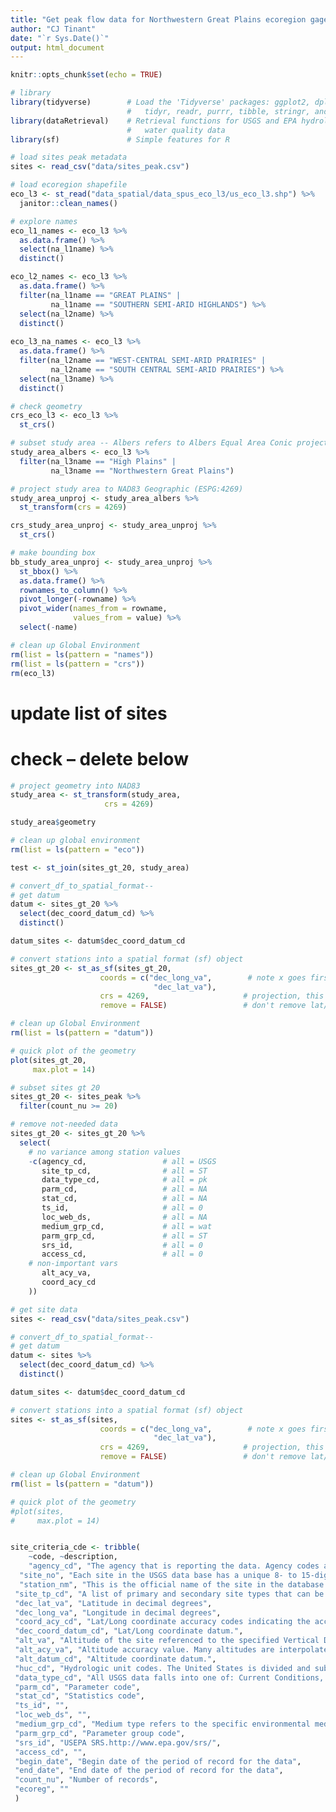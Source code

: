 ```yaml
---
title: "Get peak flow data for Northwestern Great Plains ecoregion gages"
author: "CJ Tinant"
date: "`r Sys.Date()`"
output: html_document
---
```


<!--

# Ecoregion hierarchy
Northwestern Great Plains and High Plains region of the SOUTH CENTRAL SEMI-ARID PRAIRIES of the GREAT PLAINS ecoregion

## Next steps
* shapefile to sp class for level 3 ecoregion
* intersect level 3 ecoregion with station data
* sync personal and group Zotero library for FFA
https://guides.library.oregonstate.edu/c.php?g=359201&p=2426111
https://www.zotero.org/groups/5473862/olc_flood-frequency


## Helpful references:
GIT issues--
[GIT issues](https://dangitgit.com/)

Spatial data issues--
[Intro to spatial data in R](https://www.r4wrds.com/intro/m_intro_mapmaking)
[Overview of Coordinate Reference Systems (CRS) in R](https://www.nceas.ucsb.edu/sites/default/files/2020-04/OverviewCoordinateReferenceSystems.pdf)
[Geocomputation with R](https://r.geocompx.org/)

--> 

```r

knitr::opts_chunk$set(echo = TRUE)

# library
library(tidyverse)        # Load the 'Tidyverse' packages: ggplot2, dplyr, 
                          #   tidyr, readr, purrr, tibble, stringr, and forcats
library(dataRetrieval)    # Retrieval functions for USGS and EPA hydrology and
                          #   water quality data
library(sf)               # Simple features for R

```

```r
# load sites peak metadata
sites <- read_csv("data/sites_peak.csv")

# load ecoregion shapefile
eco_l3 <- st_read("data_spatial/data_spus_eco_l3/us_eco_l3.shp") %>%
  janitor::clean_names()

# explore names
eco_l1_names <- eco_l3 %>%
  as.data.frame() %>%
  select(na_l1name) %>%
  distinct()

eco_l2_names <- eco_l3 %>%
  as.data.frame() %>%
  filter(na_l1name == "GREAT PLAINS" |
         na_l1name == "SOUTHERN SEMI-ARID HIGHLANDS") %>%
  select(na_l2name) %>%
  distinct()
  
eco_l3_na_names <- eco_l3 %>%
  as.data.frame() %>%
  filter(na_l2name == "WEST-CENTRAL SEMI-ARID PRAIRIES" |
         na_l2name == "SOUTH CENTRAL SEMI-ARID PRAIRIES") %>%
  select(na_l3name) %>%
  distinct()

# check geometry
crs_eco_l3 <- eco_l3 %>%
  st_crs()

# subset study area -- Albers refers to Albers Equal Area Conic projection
study_area_albers <- eco_l3 %>%
  filter(na_l3name == "High Plains" |
         na_l3name == "Northwestern Great Plains")

# project study area to NAD83 Geographic (ESPG:4269)
study_area_unproj <- study_area_albers %>%
  st_transform(crs = 4269)

crs_study_area_unproj <- study_area_unproj %>%
  st_crs()

# make bounding box
bb_study_area_unproj <- study_area_unproj %>%
  st_bbox() %>%
  as.data.frame() %>%
  rownames_to_column() %>%
  pivot_longer(-rowname) %>%
  pivot_wider(names_from = rowname,
              values_from = value) %>%
  select(-name)

# clean up Global Environment
rm(list = ls(pattern = "names"))
rm(list = ls(pattern = "crs"))
rm(eco_l3)

```

# update list of sites

# check -- delete below

```r









# project geometry into NAD83
study_area <- st_transform(study_area,
                     crs = 4269)

study_area$geometry

# clean up global environment
rm(list = ls(pattern = "eco"))

```



```r



test <- st_join(sites_gt_20, study_area)

```


```r

# convert_df_to_spatial_format--
# get datum 
datum <- sites_gt_20 %>%
  select(dec_coord_datum_cd) %>%
  distinct()

datum_sites <- datum$dec_coord_datum_cd

# convert stations into a spatial format (sf) object
sites_gt_20 <- st_as_sf(sites_gt_20,
                    coords = c("dec_long_va",        # note x goes first
                                "dec_lat_va"),
                    crs = 4269,                     # projection, this is NAD83
                    remove = FALSE)                 # don't remove lat/lon cols

# clean up Global Environment
rm(list = ls(pattern = "datum"))

# quick plot of the geometry
plot(sites_gt_20,
     max.plot = 14)

```

```r

# subset sites gt 20
sites_gt_20 <- sites_peak %>%
  filter(count_nu >= 20)

# remove not-needed data
sites_gt_20 <- sites_gt_20 %>%
  select(
    # no variance among station values
    -c(agency_cd,                 # all = USGS
       site_tp_cd,                # all = ST
       data_type_cd,              # all = pk
       parm_cd,                   # all = NA
       stat_cd,                   # all = NA
       ts_id,                     # all = 0
       loc_web_ds,                # all = NA
       medium_grp_cd,             # all = wat
       parm_grp_cd,               # all = ST
       srs_id,                    # all = 0
       access_cd,                 # all = 0
    # non-important vars
       alt_acy_va,
       coord_acy_cd
    )) 

```

```r

# get site data
sites <- read_csv("data/sites_peak.csv")

# convert_df_to_spatial_format--
# get datum 
datum <- sites %>%
  select(dec_coord_datum_cd) %>%
  distinct()

datum_sites <- datum$dec_coord_datum_cd

# convert stations into a spatial format (sf) object
sites <- st_as_sf(sites,
                    coords = c("dec_long_va",        # note x goes first
                                "dec_lat_va"),
                    crs = 4269,                     # projection, this is NAD83
                    remove = FALSE)                 # don't remove lat/lon cols

# clean up Global Environment
rm(list = ls(pattern = "datum"))

```

```r

# quick plot of the geometry
#plot(sites,
#     max.plot = 14)


site_criteria_cde <- tribble(
    ~code, ~description,
    "agency_cd", "The agency that is reporting the data. Agency codes are fixed values assigned by the National Water Information System (NWIS).",
  "site_no", "Each site in the USGS data base has a unique 8- to 15-digit identification number.",
  "station_nm", "This is the official name of the site in the database. For well information this can be a district-assigned local number.",
 "site_tp_cd", "A list of primary and secondary site types that can be associated with data collection sites. A site type is a generalized location in the hydrologic cycle, or a man-made feature thought to affect the hydrologic conditions measured at a site. All sites are associated with a primary site type, and may additionally be associated with a secondary site type that further describes the location.",
 "dec_lat_va", "Latitude in decimal degrees",
 "dec_long_va", "Longitude in decimal degrees",
 "coord_acy_cd", "Lat/Long coordinate accuracy codes indicating the accuracy of the latitude longitude values.",
 "dec_coord_datum_cd", "Lat/Long coordinate datum.",
 "alt_va", "Altitude of the site referenced to the specified Vertical Datum",
 "alt_acy_va", "Altitude accuracy value. Many altitudes are interpolated from the contours on topographic maps; accuracies determined in this way are generally entered as one-half of the contour interval.",
 "alt_datum_cd", "Altitude coordinate datum.",
 "huc_cd", "Hydrologic unit codes. The United States is divided and sub-divided into successively smaller hydrologic units which are classified into four levels: regions, sub-regions, accounting units, and cataloging units. The hydrologic units are arranged within each other, from the smallest (cataloging units) to the largest (regions). Each hydrologic unit is identified by a unique hydrologic unit code (HUC) consisting of two to eight digits based on the four levels of classification in the hydrologic unit system.",
 "data_type_cd", "All USGS data falls into one of: Current Conditions, Daily Data, Surface Water, Water Quality, Groundwater. Current condition data is any data down to the 15 minute interval that has been transmitted in the last 120 days. Daily Data is the average daily value for a site. Surface Water is water flow and levels in streams, lakes and springs. Water Quality is chemical and physical data for streams, lakes, springs, and wells. Groundwater is water levels in wells.",
 "parm_cd", "Parameter code",
 "stat_cd", "Statistics code",
 "ts_id", "",
 "loc_web_ds", "",
 "medium_grp_cd", "Medium type refers to the specific environmental medium that was sampled and analyzed. Medium type differs from site type because one site type, such as surface water, could have data for several media, such as water, bottom sediment, fish tissue, and others.",
 "parm_grp_cd", "Parameter group code",
 "srs_id", "USEPA SRS.http://www.epa.gov/srs/",
 "access_cd", "",
 "begin_date", "Begin date of the period of record for the data",
 "end_date", "End date of the period of record for the data",
 "count_nu", "Number of records",
 "ecoreg", ""
 )

```

